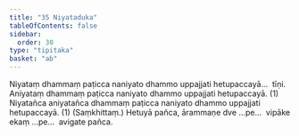 ```yaml
---
title: "35 Niyataduka"
tableOfContents: false
sidebar:
  order: 30
type: "tipitaka"
basket: "ab"
---
```



<DynamicBreadcrumb />

<Division number="50">

<Paragraph number="161">
Niyataṃ dhammaṃ paṭicca naniyato dhammo uppajjati hetupaccayā…  tīṇi.
</Paragraph>

<Paragraph number="162">
Aniyataṃ dhammaṃ paṭicca naniyato dhammo uppajjati hetupaccayā. (1)
</Paragraph>

<Paragraph number="163">
Niyatañca aniyatañca dhammaṃ paṭicca naniyato dhammo uppajjati hetupaccayā. (1) (Saṃkhittaṃ.)
</Paragraph>

<Paragraph number="164">
Hetuyā pañca, ārammaṇe dve …pe…  vipāke ekaṃ …pe…  avigate pañca.
</Paragraph>
</Division>